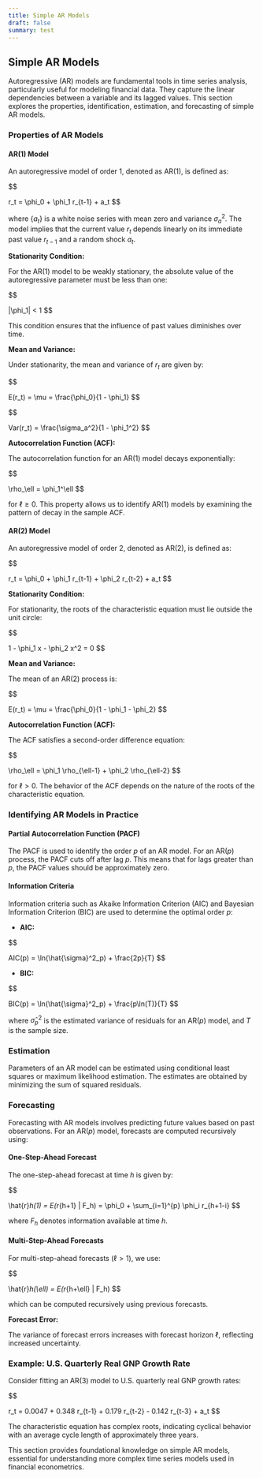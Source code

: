 ```yaml
---
title: Simple AR Models
draft: false
summary: test
---
```



<TOCInline toc={props.toc} asDisclosure />

## Simple AR Models

Autoregressive (AR) models are fundamental tools in time series analysis, particularly useful for modeling financial data. They capture the linear dependencies between a variable and its lagged values. This section explores the properties, identification, estimation, and forecasting of simple AR models.

### Properties of AR Models

#### AR(1) Model

An autoregressive model of order 1, denoted as AR(1), is defined as:

$$

r_t = \phi_0 + \phi_1 r_{t-1} + a_t
$$

where $\{a_t\}$ is a white noise series with mean zero and variance $\sigma_a^2$. The model implies that the current value $r_t$ depends linearly on its immediate past value $r_{t-1}$ and a random shock $a_t$.

**Stationarity Condition:**

For the AR(1) model to be weakly stationary, the absolute value of the autoregressive parameter must be less than one:

$$

|\phi_1| < 1
$$

This condition ensures that the influence of past values diminishes over time.

**Mean and Variance:**

Under stationarity, the mean and variance of $r_t$ are given by:

$$

E(r_t) = \mu = \frac{\phi_0}{1 - \phi_1}
$$

$$

Var(r_t) = \frac{\sigma_a^2}{1 - \phi_1^2}
$$

**Autocorrelation Function (ACF):**

The autocorrelation function for an AR(1) model decays exponentially:

$$

\rho_\ell = \phi_1^\ell
$$

for $\ell \geq 0$. This property allows us to identify AR(1) models by examining the pattern of decay in the sample ACF.

#### AR(2) Model

An autoregressive model of order 2, denoted as AR(2), is defined as:

$$

r_t = \phi_0 + \phi_1 r_{t-1} + \phi_2 r_{t-2} + a_t
$$

**Stationarity Condition:**

For stationarity, the roots of the characteristic equation must lie outside the unit circle:

$$

1 - \phi_1 x - \phi_2 x^2 = 0
$$

**Mean and Variance:**

The mean of an AR(2) process is:

$$

E(r_t) = \mu = \frac{\phi_0}{1 - \phi_1 - \phi_2}
$$

**Autocorrelation Function (ACF):**

The ACF satisfies a second-order difference equation:

$$

\rho_\ell = \phi_1 \rho_{\ell-1} + \phi_2 \rho_{\ell-2}
$$

for $\ell > 0$. The behavior of the ACF depends on the nature of the roots of the characteristic equation.

### Identifying AR Models in Practice

#### Partial Autocorrelation Function (PACF)

The PACF is used to identify the order $p$ of an AR model. For an AR($p$) process, the PACF cuts off after lag $p$. This means that for lags greater than $p$, the PACF values should be approximately zero.

#### Information Criteria

Information criteria such as Akaike Information Criterion (AIC) and Bayesian Information Criterion (BIC) are used to determine the optimal order $p$:

- **AIC:**

$$

AIC(p) = \ln(\hat{\sigma}^2_p) + \frac{2p}{T}
$$

- **BIC:**

$$

BIC(p) = \ln(\hat{\sigma}^2_p) + \frac{p\ln(T)}{T}
$$

where $\hat{\sigma}^2_p$ is the estimated variance of residuals for an AR($p$) model, and $T$ is the sample size.

### Estimation

Parameters of an AR model can be estimated using conditional least squares or maximum likelihood estimation. The estimates are obtained by minimizing the sum of squared residuals.

### Forecasting

Forecasting with AR models involves predicting future values based on past observations. For an AR($p$) model, forecasts are computed recursively using:

#### One-Step-Ahead Forecast

The one-step-ahead forecast at time $h$ is given by:

$$

\hat{r}_h(1) = E(r_{h+1} | F_h) = \phi_0 + \sum_{i=1}^{p} \phi_i r_{h+1-i}
$$

where $F_h$ denotes information available at time $h$.

#### Multi-Step-Ahead Forecasts

For multi-step-ahead forecasts ($\ell > 1$), we use:

$$

\hat{r}_h(\ell) = E(r_{h+\ell} | F_h)
$$

which can be computed recursively using previous forecasts.

**Forecast Error:**

The variance of forecast errors increases with forecast horizon $\ell$, reflecting increased uncertainty.

### Example: U.S. Quarterly Real GNP Growth Rate

Consider fitting an AR(3) model to U.S. quarterly real GNP growth rates:

$$

r_t = 0.0047 + 0.348 r_{t-1} + 0.179 r_{t-2} - 0.142 r_{t-3} + a_t
$$

The characteristic equation has complex roots, indicating cyclical behavior with an average cycle length of approximately three years.

This section provides foundational knowledge on simple AR models, essential for understanding more complex time series models used in financial econometrics.
